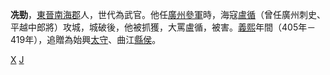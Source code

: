 '''冼勁'''，[[東晉|東晉]][[南海郡|南海郡]]人，世代為武官。他任[[廣州參軍|廣州參軍]]時，海寇[[盧循|盧循]]（曾任廣州刺史、平越中郎將）攻城，城破後，他被抓獲，大罵盧循，被害。[[义熙_(东晋)|義熙]]年間（405年－419年），追贈為始興[[太守|太守]]、曲江[[縣侯|縣侯]]。

[[Category:东晋武官|X]]
[[Category:冼姓|J]]